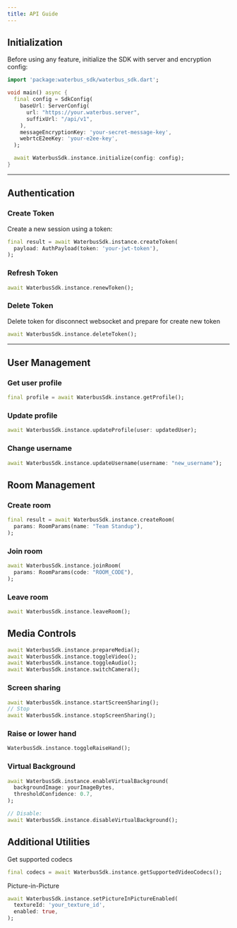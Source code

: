 ```yaml
---
title: API Guide
---
```


## Initialization

Before using any feature, initialize the SDK with server and encryption config:

```dart
import 'package:waterbus_sdk/waterbus_sdk.dart';

void main() async {
  final config = SdkConfig(
    baseUrl: ServerConfig(
      url: "https://your.waterbus.server",
      suffixUrl: "/api/v1",
    ),
    messageEncryptionKey: 'your-secret-message-key',
    webrtcE2eeKey: 'your-e2ee-key',
  );

  await WaterbusSdk.instance.initialize(config: config);
}
```

---

## Authentication

### Create Token

Create a new session using a token:

```dart
final result = await WaterbusSdk.instance.createToken(
  payload: AuthPayload(token: 'your-jwt-token'),
);
```

### Refresh Token

```dart
await WaterbusSdk.instance.renewToken();
```

### Delete Token

Delete token for disconnect websocket and prepare for create new token

```dart
await WaterbusSdk.instance.deleteToken();
```

---

## User Management

### Get user profile

```dart
final profile = await WaterbusSdk.instance.getProfile();
```

### Update profile

```dart
await WaterbusSdk.instance.updateProfile(user: updatedUser);
```

### Change username

```dart
await WaterbusSdk.instance.updateUsername(username: "new_username");
```

## Room Management

### Create room

```dart
final result = await WaterbusSdk.instance.createRoom(
  params: RoomParams(name: "Team Standup"),
);
```

### Join room

```dart
await WaterbusSdk.instance.joinRoom(
  params: RoomParams(code: "ROOM_CODE"),
);
```

### Leave room

```dart
await WaterbusSdk.instance.leaveRoom();
```

## Media Controls

```dart
await WaterbusSdk.instance.prepareMedia();
await WaterbusSdk.instance.toggleVideo();
await WaterbusSdk.instance.toggleAudio();
await WaterbusSdk.instance.switchCamera();
```

### Screen sharing

```dart
await WaterbusSdk.instance.startScreenSharing();
// Stop
await WaterbusSdk.instance.stopScreenSharing();
```

### Raise or lower hand

```dart
WaterbusSdk.instance.toggleRaiseHand();
```

### Virtual Background

```dart
await WaterbusSdk.instance.enableVirtualBackground(
  backgroundImage: yourImageBytes,
  thresholdConfidence: 0.7,
);

// Disable:
await WaterbusSdk.instance.disableVirtualBackground();
```

## Additional Utilities

Get supported codecs

```dart
final codecs = await WaterbusSdk.instance.getSupportedVideoCodecs();
```

Picture-in-Picture

```dart
await WaterbusSdk.instance.setPictureInPictureEnabled(
  textureId: 'your_texture_id',
  enabled: true,
);
```